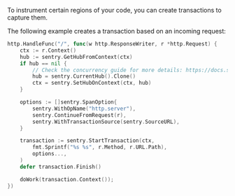 To instrument certain regions of your code, you can create transactions to capture them.

The following example creates a transaction based on an incoming request:

```go
http.HandleFunc("/", func(w http.ResponseWriter, r *http.Request) {
	ctx := r.Context()
	hub := sentry.GetHubFromContext(ctx)
	if hub == nil {
		// Check the concurrency guide for more details: https://docs.sentry.io/platforms/go/concurrency/
		hub = sentry.CurrentHub().Clone()
		ctx = sentry.SetHubOnContext(ctx, hub)
	}

	options := []sentry.SpanOption{
		sentry.WithOpName("http.server"),
		sentry.ContinueFromRequest(r),
		sentry.WithTransactionSource(sentry.SourceURL),
	}

	transaction := sentry.StartTransaction(ctx,
		fmt.Sprintf("%s %s", r.Method, r.URL.Path),
		options...,
	)
	defer transaction.Finish()

	doWork(transaction.Context());
})
```
